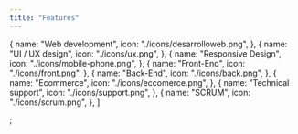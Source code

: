 ```yaml
---
title: "Features"
---
```


  {
    name: "Web development",
    icon: "./icons/desarrolloweb.png",
  },
  {
    name: "UI / UX design",
    icon: "./icons/ux.png",
  },
  {
    name: "Responsive Design",
    icon: "./icons/mobile-phone.png",
  },
  {
    name: "Front-End",
    icon: "./icons/front.png",
  },
  {
    name: "Back-End",
    icon: "./icons/back.png",
  },
  {
    name: "Ecommerce",
    icon: "./icons/eccomerce.png",
  },
  {
    name: "Technical support",
    icon: "./icons/support.png",
  },
  {
    name: "SCRUM",
    icon: "./icons/scrum.png",
  },
]

;
